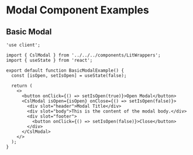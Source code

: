 # Modal Component Examples

## Basic Modal

```tsx
'use client';

import { CslModal } from '../../../components/LitWrappers';
import { useState } from 'react';

export default function BasicModalExample() {
  const [isOpen, setIsOpen] = useState(false);

  return (
    <>
      <button onClick={() => setIsOpen(true)}>Open Modal</button>
      <CslModal isOpen={isOpen} onClose={() => setIsOpen(false)}>
        <div slot="header">Modal Title</div>
        <div slot="body">This is the content of the modal body.</div>
        <div slot="footer">
          <button onClick={() => setIsOpen(false)}>Close</button>
        </div>
      </CslModal>
    </>
  );
}
```
